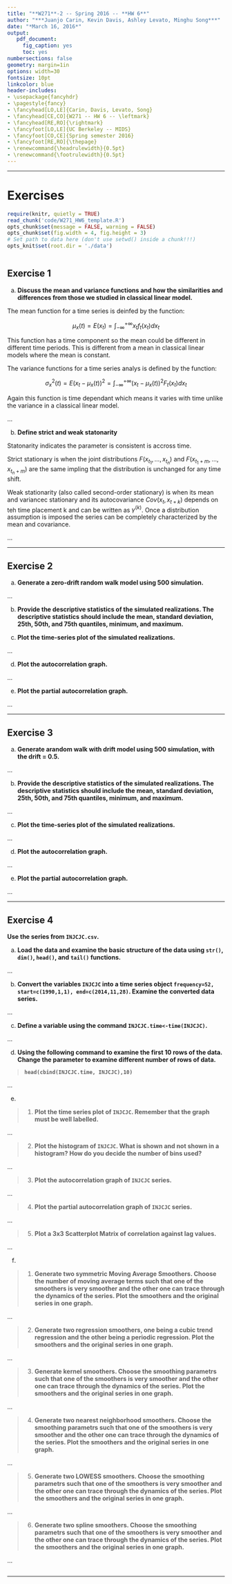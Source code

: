 ```yaml
---
title: "**W271**-2 -- Spring 2016 -- **HW 6**"
author: "***Juanjo Carin, Kevin Davis, Ashley Levato, Minghu Song***"
date: "*March 16, 2016*"
output:
   pdf_document:
     fig_caption: yes
     toc: yes
numbersections: false
geometry: margin=1in
options: width=30
fontsize: 10pt
linkcolor: blue
header-includes:
- \usepackage{fancyhdr}
- \pagestyle{fancy}
- \fancyhead[LO,LE]{Carin, Davis, Levato, Song}
- \fancyhead[CE,CO]{W271 -- HW 6 -- \leftmark}
- \fancyhead[RE,RO]{\rightmark}
- \fancyfoot[LO,LE]{UC Berkeley -- MIDS}
- \fancyfoot[CO,CE]{Spring semester 2016}
- \fancyfoot[RE,RO]{\thepage}
- \renewcommand{\headrulewidth}{0.5pt}
- \renewcommand{\footrulewidth}{0.5pt}
---
```


**********

\pagebreak

# Exercises

```r
require(knitr, quietly = TRUE)
read_chunk('code/W271_HW6_template.R')
opts_chunk$set(message = FALSE, warning = FALSE)
opts_chunk$set(fig.width = 4, fig.height = 3)
# Set path to data here (don't use setwd() inside a chunk!!!)
opts_knit$set(root.dir = './data')
```

```r
```

## Exercise 1

a. **Discuss the mean and variance functions and how the similarities and differences from those we studied in classical linear model.**

The mean function for a time series is deinfed by the function:

$$ \mu_x (t) = E(x_t) = \int_{- \infty}^{+ \infty} x_t f_t(x_t)dx_t$$

This function has a time component so the mean could be different in different time periods. This is different from a mean in classical linear models where the mean is constant.

The variance functions for a time series analys is defined by the function:

$$\sigma_x^2(t) = E(x_t-\mu_x(t))^2 = \int_{- \infty}^{+ \infty} (x_t-\mu_x(t))^2F_t(x_t)dx_t$$

Again this function is time dependant which means it varies with time unlike the variance in a classical linear model. 

...

b. **Define strict and weak statonarity**

Statonarity indicates the parameter is consistent is accross time. 

Strict stationary is when the joint distributions $F(x_{t_1}, ..., x_{t_n})$ and $F(x_{t_1+m}, ..., x_{t_n+m})$ are the same impling that the distribution is unchanged for any time shift. 

Weak stationarity (also called second-order stationary) is when its mean and variancec stationary and its autocovariance $Cov(x_t, x_{t+k})$ depends on teh time placement k and can be written as $\gamma^{(k)}$. Once a distribution assumption is imposed the series can be completely characterized by the mean and covariance. 

...

**********
\pagebreak



## Exercise 2

a. **Generate a zero-drift random walk model using 500 simulation.**

...

b. **Provide the descriptive statistics of the simulated realizations. The descriptive statistics should include the mean, standard deviation, 25th, 50th, and 75th quantiles, minimum, and maximum.**

c. **Plot the time-series plot of the simulated realizations.**

...

d. **Plot the autocorrelation graph.**

...

e. **Plot the partial autocorrelation graph.**

...

**********
\pagebreak



## Exercise 3

a. **Generate arandom walk with drift model using 500 simulation, with the drift = 0.5.**

...

b. **Provide the descriptive statistics of the simulated realizations. The descriptive statistics should include the mean, standard deviation, 25th, 50th, and 75th quantiles, minimum, and maximum.**

...

c. **Plot the time-series plot of the simulated realizations.**

...

d. **Plot the autocorrelation graph.**

...

e. **Plot the partial autocorrelation graph.**

...

**********

\pagebreak



## Exercise 4

**Use the series from `INJCJC.csv`.**

a. **Load the data and examine the basic structure of the data using `str()`, `dim()`, `head()`, and `tail()` functions.**

...

b. **Convert the variables `INJCJC` into a time series object `frequency=52, start=c(1990,1,1), end=c(2014,11,28)`. Examine the converted data series.**

...

c. **Define a variable using the command `INJCJC.time<-time(INJCJC)`.**

...

d. **Using the following command to examine the first 10 rows of the data. Change the parameter to examine different number of rows of data.**

> **`head(cbind(INJCJC.time, INJCJC),10)`**

...

e.

>  1. **Plot the time series plot of `INJCJC`. Remember that the graph must be well labelled.**

...

>  2. **Plot the histogram of `INJCJC`. What is shown and not shown in a histogram? How do you decide the number of bins used?**

...

>  3. **Plot the autocorrelation graph of `INJCJC` series.**

...

>  4. **Plot the partial autocorrelation graph of `INJCJC` series.**

...

>  5. **Plot a 3x3 Scatterplot Matrix of correlation against lag values.**

...

f.

>  1. **Generate two symmetric Moving Average Smoothers. Choose the number of moving average terms such that one of the smoothers is very smoother and the other one can trace through the dynamics of the series. Plot the smoothers and the original series in one graph.**

...

>  2. **Generate two regression smoothers, one being a cubic trend regression and the other being a periodic regression. Plot the smoothers and the original series in one graph.**

...

>  3. **Generate kernel smoothers. Choose the smoothing parametrs such that one of the smoothers is very smoother and the other one can trace through the dynamics of the series. Plot the smoothers and the original series in one graph.**

...

>  4. **Generate two nearest neighborhood smoothers. Choose the smoothing parametrs such that one of the smoothers is very smoother and the other one can trace through the dynamics of the series. Plot the smoothers and the original series in one graph.**

...

>  5. **Generate two LOWESS smoothers. Choose the smoothing parametrs such that one of the smoothers is very smoother and the other one can trace through the dynamics of the series. Plot the smoothers and the original series in one graph.**

...

>  6. **Generate two spline smoothers. Choose the smoothing parametrs such that one of the smoothers is very smoother and the other one can trace through the dynamics of the series. Plot the smoothers and the original series in one graph.**

...


```r
```

**********
